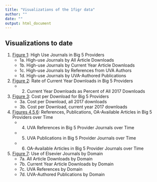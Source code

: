```yaml
---
title: "Visualizations of the 1figr data"
author: ""
date: ""
output: html_document
---
```


## Visualizations to date

1. [Figure 1](figure1.html): High Use Journals in Big 5 Providers
   * 1a. High-use Journals by All Article Downloads
   * 1b. High-use Journals by Current Year Article Downloads
   * 1c. High-use Journals by References from UVA Authors
   * 1d. High-use Journals by UVA-Authored Publications
  
2. [Figure 2](figure2.html): Rate of Current Year Downloads in Big 5 Providers
   * 2. Current Year Downloads as Percent of All 2017 Downloads
   
3. [Figure 3](figure3.html): Cost per Download for Big 5 Providers
   * 3a. Cost per Download, all 2017 downloads
   * 3b. Cost per Download, current year 2017 downloads

4. [Figures 4,5,6](figure4to6.html): References, Publications, OA-Available Articles in Big 5 Providers over Time
   * 4. UVA References in Big 5 Provider Journals over Time
   * 5. UVA Publications in Big 5 Provider Journals over Time
   * 6. OA-Available Articles in Big 5 Provider Journals over Time

5. [Figure 7](figure7.html): Use of Elsevier Journals by Domain
   * 7a. All Article Downloads by Domain
   * 7b. Current Year Article Downloads by Domain
   * 7c. UVA References by Domain
   * 7d. UVA-Authored Publications by Domain
